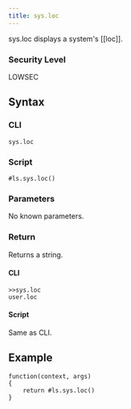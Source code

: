 ```yaml
---
title: sys.loc
---
```


sys.loc displays a system's [[loc]].

### Security Level

LOWSEC

## Syntax

### CLI

```
sys.loc
```

### Script

```
#ls.sys.loc()
```

### Parameters

No known parameters.

### Return

Returns a string.

#### CLI

```
>>sys.loc
user.loc
```

#### Script

Same as CLI.

## Example

```
function(context, args)
{
	return #ls.sys.loc()
}
```
